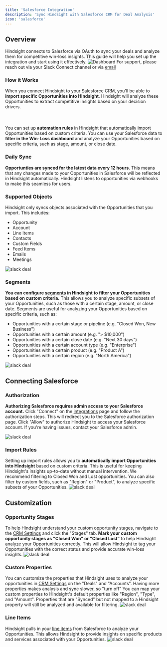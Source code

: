```yaml
---
title: 'Salesforce Integration'
description: 'Sync Hindsight with Salesforce CRM for Deal Analysis'
icon: 'salesforce'
---
```



## Overview
Hindsight connects to Salesforce via OAuth to sync your deals and analyze them for competitive win-loss insights. This guide will help you set up the integration and start using it effectively.
<img alt="Dashboard" classname="block" src="/images/win-loss-dashboard.png" />
For support, please reach out via your Slack Connect channel or via [email](mailto:support@usehindsight.com)

### How it Works
When you connect Hindsight to your Salesforce CRM, you'll be able to **import specific Opportunities into Hindsight**. Hindsight will analyze these Opportunities to extract competitive insights based on your decision drivers.
<br></br><br></br>You can set up **automation rules** in Hindsight that automatically import Opportunities based on custom criteria. You can use your Salesforce data to **filter in the Win-Loss dashboard** and analyze your Opportunities based on specific criteria, such as stage, amount, or close date.

### Daily Sync
**Opportunties are synced for the latest data every 12 hours**. This means that any changes made to your Opportunities in Salesforce will be reflected in Hindsight automatically.
Hindsight listens to opportunities via webhooks to make this seamless for users.

### Supported Objects
Hindsight only syncs objects associated with the Opportunities that you import. This includes:
- Opportunity
- Account
- Line Items
- Contacts
- Custom Fields
- Feed Items
- Emails
- Meetings

<img alt="slack deal" classname="block" src="/images/salesforce/salesforce-deal-sync.png" />

### Segments
**You can configure [segments](https://app.usehindsight.com/settings/segments) in Hindsight to filter your Opportunities based on custom criteria.** This allows you to analyze specific subsets of your Opportunities, such as those with a certain stage, amount, or close date.
Segments are useful for analyzing your Opportunities based on specific criteria, such as:
- Opportunities with a certain stage or pipeline (e.g. "Closed Won, New Business")
- Opportunities with a certain amount (e.g. "> $10,000")
- Opportunities with a certain close date (e.g. "Next 30 days")
- Opportunities with a certain account type (e.g. "Enterprise")
- Opportunities with a certain product (e.g. "Product A")
- Opportunities with a certain region (e.g. "North America")

<img alt="slack deal" classname="block" src="/images/salesforce/salesforce-segments.png" />


## Connecting Salesforce
### Authorization
**Authorizing Salesforce requires admin access to your Salesforce account.** Click "Connect" on the [integrations](https://app.usehindsight.com/settings/integrations) page and follow the authorization steps.
This will redirect you to the Salesforce authorization page. Click "Allow" to authorize Hindsight to access your Salesforce account. If you're having issues, contact your Salesforce admin.

<img alt="slack deal" classname="block" src="/images/salesforce/salesforce-auth.png" />

### Import Rules
Setting up import rules allows you to **automatically import Opportunities into Hindsight** based on custom criteria. This is useful for keeping Hindsight's insights up-to-date without manual intervention.
We recommend filtering to Closed Won and Lost opportunities. You can also filter by custom fields, such as "Region" or "Product", to analyze specific subsets of your Opportunities.
<img alt="slack deal" classname="block" src="/images/salesforce/salesforce-import-auto.png" />


## Customization

### Opportunity Stages
To help Hindsight understand your custom opportunity stages, navigate to the [CRM Settings](https://app.usehindsight.com/settings/properties) and click the "Stages" tab.
**Mark your custom opportunity stages as "Closed Won" or "Closed Lost"** to help Hindsight analyze your Opportunities correctly. This will allow Hindsight to tag your Opportunities with the correct status and provide accurate win-loss insights.
<img alt="slack deal" classname="block" src="/images/salesforce/salesforce-stages.png" />


### Custom Properties
You can customize the properties that Hindsight uses to analyze your opportunities in [CRM Settings](https://app.usehindsight.com/settings/properties) on the "Deals" and "Accounts". Having more properties makes analysis and sync slower, so "turn off"
You can map your custom properties to Hindsight's default properties like "Region", "Type", and "Amount". Properties that are "Synced" but not mapped to a Hindsight property will still be analyzed and available for filtering.
<img alt="slack deal" classname="block" src="/images/salesforce/salesforce-custom-properties.png" />


### Line Items
Hindsight pulls in your [line items](https://app.usehindsight.com/settings/products) from Salesforce to analyze your Opportunities. This allows Hindsight to provide insights on specific products and services associated with your Opportunities.
<img alt="slack deal" classname="block" src="/images/salesforce/salesforce-line-items.png" />
